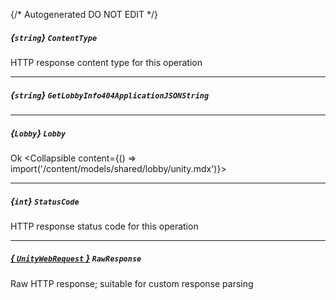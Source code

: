 {/* Autogenerated DO NOT EDIT  */}

##### *{`string`}* `ContentType`
HTTP response content type for this operation

---
##### *{`string`}* `GetLobbyInfo404ApplicationJSONString`

---
##### *{`Lobby`}* `Lobby`
Ok
<Collapsible content={() => import('/content/models/shared/lobby/unity.mdx')}>
</Collapsible>

---
##### *{`int`}* `StatusCode`
HTTP response status code for this operation

---
##### [*{ `UnityWebRequest` }*](https://docs.unity3d.com/2021.3/Documentation/ScriptReference/Networking.UnityWebRequest.html) `RawResponse`
Raw HTTP response; suitable for custom response parsing

